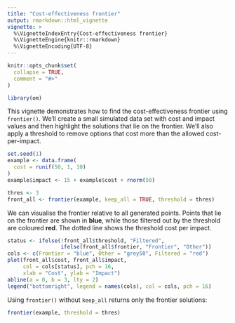 ```yaml
---
title: "Cost-effectiveness frontier"
output: rmarkdown::html_vignette
vignette: >
  %\VignetteIndexEntry{Cost-effectiveness frontier}
  %\VignetteEngine{knitr::rmarkdown}
  %\VignetteEncoding{UTF-8}
---
```


```r
knitr::opts_chunk$set(
  collapse = TRUE,
  comment = "#>"
)
```

```r
library(om)
```

This vignette demonstrates how to find the cost-effectiveness frontier using
`frontier()`. We'll create a small simulated data set with cost and impact
values and then highlight the solutions that lie on the frontier. We'll also
apply a threshold to remove options that cost more than the allowed
cost-per-impact.

```r
set.seed(1)
example <- data.frame(
  cost = runif(50, 1, 10)
)
example$impact <- 15 + example$cost + rnorm(50)

thres <- 3
front_all <- frontier(example, keep_all = TRUE, threshold = thres)
```

We can visualise the frontier relative to all generated points. Points that lie
on the frontier are shown in **blue**, while those filtered out by the
threshold are coloured **red**. The dotted line shows the threshold cost per
impact.

```r
status <- ifelse(!front_all$threshold, "Filtered",
                 ifelse(front_all$frontier, "Frontier", "Other"))
cols <- c(Frontier = "blue", Other = "grey50", Filtered = "red")
plot(front_all$cost, front_all$impact,
     col = cols[status], pch = 16,
     xlab = "Cost", ylab = "Impact")
abline(a = 0, b = 3, lty = 2)
legend("bottomright", legend = names(cols), col = cols, pch = 16)
```

Using `frontier()` without `keep_all` returns only the frontier solutions:

```r
frontier(example, threshold = thres)
```
